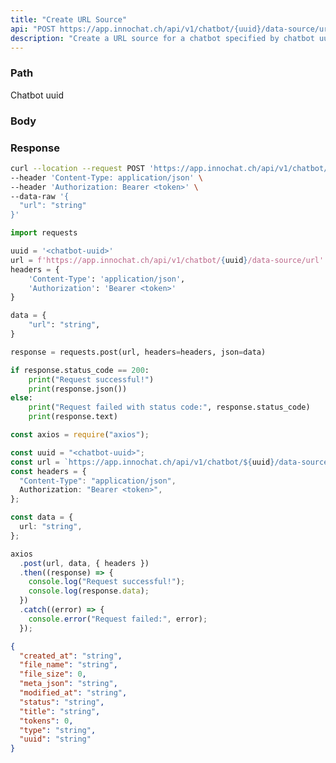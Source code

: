 ```yaml
---
title: "Create URL Source"
api: "POST https://app.innochat.ch/api/v1/chatbot/{uuid}/data-source/url"
description: "Create a URL source for a chatbot specified by chatbot uuid"
---
```


### Path

<ParamField path="uuid" type="string" required>
  Chatbot uuid
</ParamField>

### Body

<ParamField body="url" type="string" required />
<ParamField body="reference_source_link" type="string" />

### Response

<ResponseField name="created_at" type="string" />
<ResponseField name="file_name" type="string" />
<ResponseField name="file_size" type="number" />
<ResponseField name="meta_json" type="string" />
<ResponseField name="modified_at" type="string" />
<ResponseField name="status" type="string" />
<ResponseField name="title" type="string" />
<ResponseField name="type" type="string" />
<ResponseField name="tokens" type="number" />
<ResponseField name="uuid" type="string" />

<RequestExample>

```bash Curl
curl --location --request POST 'https://app.innochat.ch/api/v1/chatbot/{uuid}/data-source/url' \
--header 'Content-Type: application/json' \
--header 'Authorization: Bearer <token>' \
--data-raw '{
  "url": "string"
}'
```

```py Python
import requests

uuid = '<chatbot-uuid>'
url = f'https://app.innochat.ch/api/v1/chatbot/{uuid}/data-source/url'
headers = {
    'Content-Type': 'application/json',
    'Authorization': 'Bearer <token>'
}

data = {
    "url": "string",
}

response = requests.post(url, headers=headers, json=data)

if response.status_code == 200:
    print("Request successful!")
    print(response.json())
else:
    print("Request failed with status code:", response.status_code)
    print(response.text)
```

```ts JavaScript
const axios = require("axios");

const uuid = "<chatbot-uuid>";
const url = `https://app.innochat.ch/api/v1/chatbot/${uuid}/data-source/url`;
const headers = {
  "Content-Type": "application/json",
  Authorization: "Bearer <token>",
};

const data = {
  url: "string",
};

axios
  .post(url, data, { headers })
  .then((response) => {
    console.log("Request successful!");
    console.log(response.data);
  })
  .catch((error) => {
    console.error("Request failed:", error);
  });
```

</RequestExample>

<ResponseExample>

```json Response
{
  "created_at": "string",
  "file_name": "string",
  "file_size": 0,
  "meta_json": "string",
  "modified_at": "string",
  "status": "string",
  "title": "string",
  "tokens": 0,
  "type": "string",
  "uuid": "string"
}
```

</ResponseExample>
